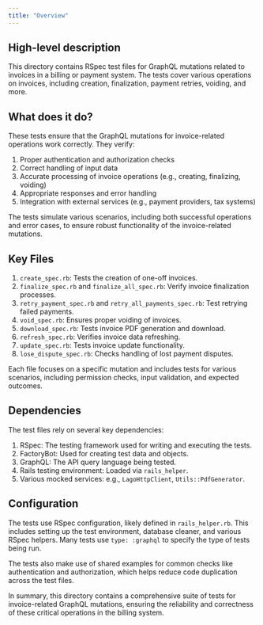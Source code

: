 ```yaml
---
title: "Overview"
---
```


## High-level description
This directory contains RSpec test files for GraphQL mutations related to invoices in a billing or payment system. The tests cover various operations on invoices, including creation, finalization, payment retries, voiding, and more.

## What does it do?
These tests ensure that the GraphQL mutations for invoice-related operations work correctly. They verify:

1. Proper authentication and authorization checks
2. Correct handling of input data
3. Accurate processing of invoice operations (e.g., creating, finalizing, voiding)
4. Appropriate responses and error handling
5. Integration with external services (e.g., payment providers, tax systems)

The tests simulate various scenarios, including both successful operations and error cases, to ensure robust functionality of the invoice-related mutations.

## Key Files
1. `create_spec.rb`: Tests the creation of one-off invoices.
2. `finalize_spec.rb` and `finalize_all_spec.rb`: Verify invoice finalization processes.
3. `retry_payment_spec.rb` and `retry_all_payments_spec.rb`: Test retrying failed payments.
4. `void_spec.rb`: Ensures proper voiding of invoices.
5. `download_spec.rb`: Tests invoice PDF generation and download.
6. `refresh_spec.rb`: Verifies invoice data refreshing.
7. `update_spec.rb`: Tests invoice update functionality.
8. `lose_dispute_spec.rb`: Checks handling of lost payment disputes.

Each file focuses on a specific mutation and includes tests for various scenarios, including permission checks, input validation, and expected outcomes.

## Dependencies
The test files rely on several key dependencies:

1. RSpec: The testing framework used for writing and executing the tests.
2. FactoryBot: Used for creating test data and objects.
3. GraphQL: The API query language being tested.
4. Rails testing environment: Loaded via `rails_helper`.
5. Various mocked services: e.g., `LagoHttpClient`, `Utils::PdfGenerator`.

## Configuration
The tests use RSpec configuration, likely defined in `rails_helper.rb`. This includes setting up the test environment, database cleaner, and various RSpec helpers. Many tests use `type: :graphql` to specify the type of tests being run.

The tests also make use of shared examples for common checks like authentication and authorization, which helps reduce code duplication across the test files.

In summary, this directory contains a comprehensive suite of tests for invoice-related GraphQL mutations, ensuring the reliability and correctness of these critical operations in the billing system.